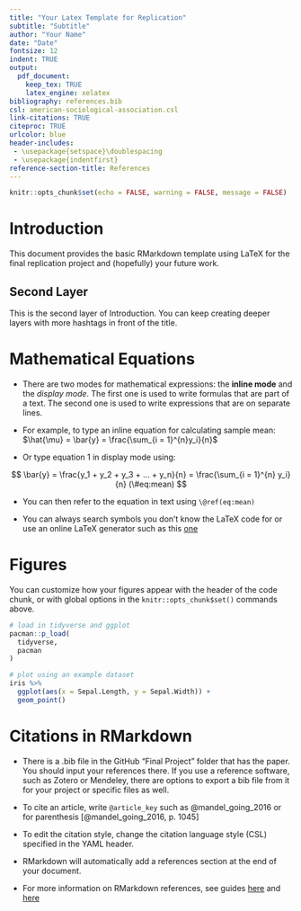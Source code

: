 ```yaml
---
title: "Your Latex Template for Replication"
subtitle: "Subtitle"
author: "Your Name"
date: "Date"
fontsize: 12
indent: TRUE
output:
  pdf_document:
    keep_tex: TRUE
    latex_engine: xelatex
bibliography: references.bib
csl: american-sociological-association.csl
link-citations: TRUE
citeproc: TRUE
urlcolor: blue
header-includes: 
 - \usepackage{setspace}\doublespacing
 - \usepackage{indentfirst}
reference-section-title: References
---
```

\pagenumbering{gobble} 
\centerline{}
\pagenumbering{arabic}


```r
knitr::opts_chunk$set(echo = FALSE, warning = FALSE, message = FALSE)
```

# Introduction

This document provides the basic RMarkdown template using LaTeX for the final replication project and (hopefully) your future work.

## Second Layer

This is the second layer of Introduction. You can keep creating deeper layers with more hashtags in front of the title. 

# Mathematical Equations

* There are two modes for mathematical expressions: the **inline mode** and the *display mode*. The first one is used to write formulas that are part of a text. The second one is used to write expressions that are on separate lines.

* For example, to type an inline equation for calculating sample mean: $\hat{\mu} = \bar{y} = \frac{\sum_{i = 1}^{n}y_i}{n}$

* Or type equation 1 in display mode using:

$$
\bar{y} = \frac{y_1 + y_2 + y_3 + ... + y_n}{n} = \frac{\sum_{i = 1}^{n} y_i}{n}
(\#eq:mean)
$$
   
* You can then refer to the equation in text using `\@ref(eq:mean)`

* You can always search symbols you don't know the LaTeX code for or use an online LaTeX generator such as this [one](https://latexeditor.lagrida.com/)

# Figures

You can customize how your figures appear with the header of the code chunk, or with global options in the `knitr::opts_chunk$set()` commands above. 

```r
# load in tidyverse and ggplot
pacman::p_load(
  tidyverse,
  pacman
)

# plot using an example dataset
iris %>%
  ggplot(aes(x = Sepal.Length, y = Sepal.Width)) + 
  geom_point()
```

# Citations in RMarkdown

* There is a .bib file in the GitHub "Final Project" folder that has the paper. You should input your references there. If you use a reference software, such as Zotero or Mendeley, there are options to export a bib file from it for your project or specific files as well.

* To cite an article, write `@article_key` such as @mandel_going_2016 or for parenthesis [@mandel_going_2016, p. 1045]

* To edit the citation style, change the citation language style (CSL) specified in the YAML header. 

* RMarkdown will automatically add a references section at the end of your document. 

* For more information on RMarkdown references, see guides [here](https://bookdown.org/yihui/bookdown/citations.html) and [here](https://bookdown.org/yihui/rmarkdown-cookbook/bibliography.html)
